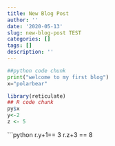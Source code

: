 ```yaml
---
title: New Blog Post
author: ''
date: '2020-05-13'
slug: new-blog-post TEST
categories: []
tags: []
description: ''
---
```



```python
##python code chunk
print("welcome to my first blog")
x="polarbear"
```

```R
library(reticulate)
## R code chunk 
py$x
y<-2
z <- 5
```

```python
r.y+1== 3
r.z+3 == 8